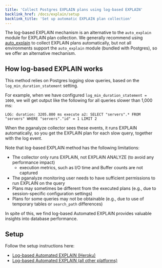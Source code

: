 ```yaml
---
title: 'Collect Postgres EXPLAIN plans using log-based EXPLAIN'
backlink_href: /docs/explain/setup
backlink_title: 'Set up automatic EXPLAIN plan collection'
---
```


The log-based EXPLAIN mechanism is an alternative to the `auto_explain` module for EXPLAIN plan collection.
We generally recommend using [auto_explain](/docs/explain/setup/auto_explain) to collect EXPLAIN plans
automatically, but not all environments support the `auto_explain` module (bundled with Postgres), so we
offer an alternative mechanism.

## How log-based EXPLAIN works

This method relies on Postgres logging slow queries, based on the `log_min_duration_statement` setting.

For example, when we have configured `log_min_duration_statement = 1000`, we will get output like the following
for all queries slower than 1,000 ms:

```
LOG: duration: 3205.800 ms execute a2: SELECT "servers".* FROM "servers" WHERE "servers"."id" = 1 LIMIT 2
```

When the pganalyze collector sees these events, it runs EXPLAIN automatically, so you get the EXPLAIN plan for
each slow query, together with the log event.

Note that log-based EXPLAIN method has the following limitations:

* The collector only runs EXPLAIN, not EXPLAIN ANALYZE (to avoid any performance impact)
  * execution metrics, such as I/O time and Buffer counts are not captured
* The pganalyze monitoring user needs to have sufficient permissions to run EXPLAIN on the query
* Plans may sometimes be different from the executed plans (e.g., due to session-specific configuration settings)
* Plans for some queries may not be obtainable (e.g., due to use of temporary tables or `search_path` differences)

In spite of this, we find log-based Automated EXPLAIN provides valuable insights into database performance.

## Setup

Follow the setup instructions here:

 * [Log-based Automated EXPLAIN (Heroku)](/docs/explain/setup/heroku/01_enable_log_explain)
 * [Log-based Automated EXPLAIN (all other platforms)](/docs/explain/setup/log_explain/01_create_helper_functions)
